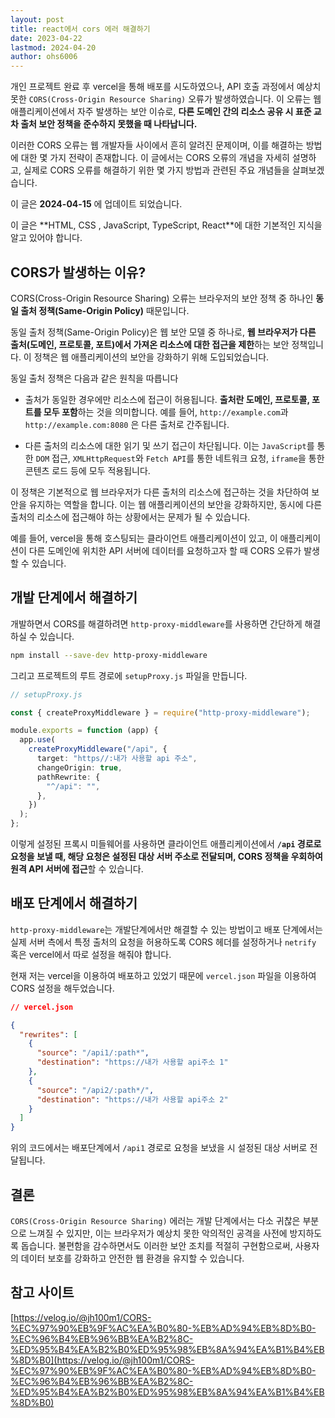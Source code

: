 ```yaml
---
layout: post
title: react에서 cors 에러 해결하기
date: 2023-04-22
lastmod: 2024-04-20
author: ohs6006
---
```


개인 프로젝트 완료 후 vercel을 통해 배포를 시도하였으나, API 호출 과정에서 예상치 못한 `CORS(Cross-Origin Resource Sharing)` 오류가 발생하였습니다. 이 오류는 웹 애플리케이션에서 자주 발생하는 보안 이슈로, **다른 도메인 간의 리소스 공유 시 표준 교차 출처 보안 정책을 준수하지 못했을 때 나타납니다.**

이러한 CORS 오류는 웹 개발자들 사이에서 흔히 알려진 문제이며, 이를 해결하는 방법에 대한 몇 가지 전략이 존재합니다. 이 글에서는 CORS 오류의 개념을 자세히 설명하고, 실제로 CORS 오류를 해결하기 위한 몇 가지 방법과 관련된 주요 개념들을 살펴보겠습니다.

<Callout type="info"> 이 글은 **2024-04-15** 에 업데이트 되었습니다.</Callout>

<Callout type="warn">
  이 글은 **HTML, CSS , JavaScript, TypeScript, React**에 대한 기본적인 지식을
  알고 있어야 합니다.
</Callout>

## CORS가 발생하는 이유?

CORS(Cross-Origin Resource Sharing) 오류는 브라우저의 보안 정책 중 하나인 **동일 출처 정책(Same-Origin Policy)** 때문입니다.

동일 출처 정책(Same-Origin Policy)은 웹 보안 모델 중 하나로, **웹 브라우저가 다른 출처(도메인, 프로토콜, 포트)에서 가져온 리소스에 대한 접근을 제한**하는 보안 정책입니다. 이 정책은 웹 애플리케이션의 보안을 강화하기 위해 도입되었습니다.

동일 출처 정책은 다음과 같은 원칙을 따릅니다

- 출처가 동일한 경우에만 리소스에 접근이 허용됩니다. **출처란 도메인, 프로토콜, 포트를 모두 포함**하는 것을 의미합니다. 예를 들어, `http://example.com`과 `http://example.com:8080` 은 다른 출처로 간주됩니다.

- 다른 출처의 리소스에 대한 읽기 및 쓰기 접근이 차단됩니다. 이는 `JavaScript`를 통한 `DOM` 접근, `XMLHttpRequest`와 `Fetch API`를 통한 네트워크 요청, `iframe`을 통한 콘텐츠 로드 등에 모두 적용됩니다.

이 정책은 기본적으로 웹 브라우저가 다른 출처의 리소스에 접근하는 것을 차단하여 보안을 유지하는 역할을 합니다. 이는 웹 애플리케이션의 보안을 강화하지만, 동시에 다른 출처의 리소스에 접근해야 하는 상황에서는 문제가 될 수 있습니다.

예를 들어, vercel을 통해 호스팅되는 클라이언트 애플리케이션이 있고, 이 애플리케이션이 다른 도메인에 위치한 API 서버에 데이터를 요청하고자 할 때 CORS 오류가 발생할 수 있습니다.

## 개발 단계에서 해결하기

개발하면서 CORS를 해결하려면 `http-proxy-middleware`를 사용하면 간단하게 해결하실 수 있습니다.

```bash
npm install --save-dev http-proxy-middleware
```

그리고 프로젝트의 루트 경로에 `setupProxy.js` 파일을 만듭니다.

```ts
// setupProxy.js

const { createProxyMiddleware } = require("http-proxy-middleware");

module.exports = function (app) {
  app.use(
    createProxyMiddleware("/api", {
      target: "https//:내가 사용할 api 주소",
      changeOrigin: true,
      pathRewrite: {
        "^/api": "",
      },
    })
  );
};
```

이렇게 설정된 프록시 미들웨어를 사용하면 클라이언트 애플리케이션에서 **`/api` 경로로 요청을 보낼 때, 해당 요청은 설정된 대상 서버 주소로 전달되며, CORS 정책을 우회하여 원격 API 서버에 접근**할 수 있습니다.

## 배포 단계에서 해결하기

`http-proxy-middleware`는 개발단계에서만 해결할 수 있는 방법이고 배포 단계에서는 실제 서버 측에서 특정 출처의 요청을 허용하도록 CORS 헤더를 설정하거나 `netrify` 혹은 vercel에서 따로 설정을 해줘야 합니다.

현재 저는 vercel을 이용하여 배포하고 있었기 때문에 `vercel.json` 파일을 이용하여 CORS 설정을 해두었습니다.

```json
// vercel.json

{
  "rewrites": [
    {
      "source": "/api1/:path*",
      "destination": "https://내가 사용할 api주소 1"
    },
    {
      "source": "/api2/:path*/",
      "destination": "https://내가 사용할 api주소 2"
    }
  ]
}
```

위의 코드에서는 배포단계에서 `/api1` 경로로 요청을 보냈을 시 설정된 대상 서버로 전달됩니다.

## 결론

`CORS(Cross-Origin Resource Sharing)` 에러는 개발 단계에서는 다소 귀찮은 부분으로 느껴질 수 있지만, 이는 브라우저가 예상치 못한 악의적인 공격을 사전에 방지하도록 돕습니다. 불편함을 감수하면서도 이러한 보안 조치를 적절히 구현함으로써, 사용자의 데이터 보호를 강화하고 안전한 웹 환경을 유지할 수 있습니다.

## 참고 사이트

[https://velog.io/@jh100m1/CORS-%EC%97%90%EB%9F%AC%EA%B0%80-%EB%AD%94%EB%8D%B0-%EC%96%B4%EB%96%BB%EA%B2%8C-%ED%95%B4%EA%B2%B0%ED%95%98%EB%8A%94%EA%B1%B4%EB%8D%B0](https://velog.io/@jh100m1/CORS-%EC%97%90%EB%9F%AC%EA%B0%80-%EB%AD%94%EB%8D%B0-%EC%96%B4%EB%96%BB%EA%B2%8C-%ED%95%B4%EA%B2%B0%ED%95%98%EB%8A%94%EA%B1%B4%EB%8D%B0)
